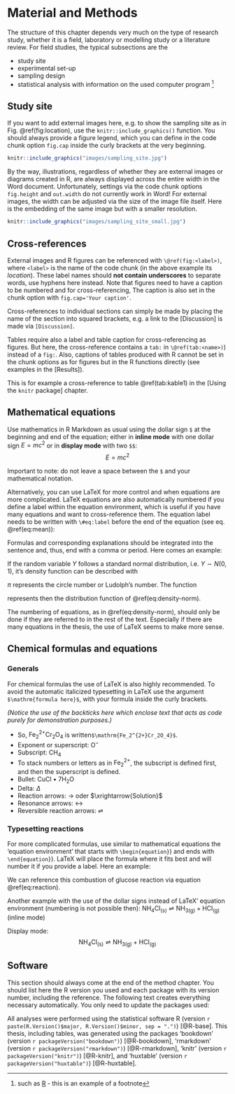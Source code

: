 # Material and Methods

The structure of this chapter depends very much on the type of research study, whether it is a field, laboratory or modelling study or a literature review. For field studies, the typical subsections are the

- study site
- experimental set-up
- sampling design
- statistical analysis with information on the used computer program ^[such as [R](https://cran.r-project.org/) - this is an example of a footnote]


## Study site

If you want to add external images here, e.g. to show the sampling site as in Fig. \@ref(fig:location), use the `knitr::include_graphics()` function. You should always provide a figure legend, which you can define in the code chunk option `fig.cap` inside the curly brackets at the very beginning.

```r
knitr::include_graphics("images/sampling_site.jpg")
```

By the way, illustrations, regardless of whether they are external images or diagrams created in R, are always displayed across the entire width in the Word document. Unfortunately, settings via the code chunk options `fig.height` and `out.width` do not currently work in Word! For external images, the width can be adjusted via the size of the image file itself. Here is the embedding of the same image but with a smaller resolution. 

```r
knitr::include_graphics("images/sampling_site_small.jpg")
```


## Cross-references

External images and R figures can be referenced with `\@ref(fig:<label>)`, where `<label>` is the name of the code chunk (in the above example its *location*). These label names should **not contain underscores** to separate words, use hyphens here instead. Note that figures need to have a caption to be numbered and for cross-referencing, The caption is also set in the chunk option with `fig.cap='Your caption'`.

Cross-references to individual sections can simply be made by placing the name of the section into squared brackets, e.g. a link to the [Discussion] is made via `[Discussion]`.

Tables require also a label and table caption for cross-referencing as figures. But here, the cross-reference contains a `tab:` in `\@ref(tab:<name>)`) instead of a `fig:`. Also, captions of tables produced with R cannot be set in the chunk options as for figures but in the R functions directly (see examples in the [Results]).

This is for example a cross-reference to table \@ref(tab:kable1) in the [Using the `knitr` package] chapter.


## Mathematical equations

Use mathematics in R Markdown as usual using the dollar sign `$` at the beginning and end of the equation; either in **inline mode** with one dollar sign $E = mc^2$ or in **display mode** with two `$$`: $$E = mc^2$$

Important to note: do not leave a space between the `$` and your mathematical notation.

Alternatively, you can use LaTeX for more control and when equations are more complicated. LaTeX equations are also automatically numbered if you define a label within the equation environment, which is useful if you have many equations and want to cross-reference them. The equation label needs to be written with `\#eq:label` before the end of the equation (see eq. \@ref(eq:mean)):

\begin{equation}
  \bar{X} = \frac{\sum_{i=1}^n X_i}{n} 
  (\#eq:mean)
\end{equation}  

Formulas and corresponding explanations should be integrated into the sentence and, thus, end with a comma or period. Here comes an example:

If the random variable $Y$ follows a standard normal distribution, i.e. $Y \sim N(0,1)$, it's density function can be described with

\begin{equation}
  f_{Y}(y)=\varphi(y) \stackrel{\mathrm{def}}{=} \frac{1}{\sqrt{2 \pi}} \exp \left\{ -\frac{y^2}{2} \right\}, y \in \mathbb{R}.
  (\#eq:density-norm)
\end{equation}

$\pi$ represents the circle number or Ludolph's number. The function

\begin{equation}
  F_{Y}(y)=\Phi(y) \stackrel{\mathrm{def}}{=} \int_{-\infty}^y \varphi(x) \,\mathrm{d}x, \quad y \in \mathbb{R}
  (\#eq:dist-func)
\end{equation}

represents then the distribution function of \@ref(eq:density-norm).

The numbering of equations, as in \@ref(eq:density-norm), should only be done if they are referred to in the rest of the text. Especially if there are many equations in the thesis, the use of LaTeX seems to make more sense.


## Chemical formulas and equations 

### Generals

For chemical formulas the use of LaTeX is also highly recommended. To avoid the automatic italicized typesetting in LaTeX use the argument `$\mathrm{formula here}$`, with your formula inside the curly brackets.   

*(Notice the use of the backticks here which enclose text that acts as code purely for demonstration purposes.)*

- So, $\mathrm{Fe_2^{2+}Cr_2O_4}$ is written`$\mathrm{Fe_2^{2+}Cr_2O_4}$`.
- Exponent or superscript: $\mathrm{O^-}$
- Subscript: $\mathrm{CH_4}$
- To stack numbers or letters as in $\mathrm{Fe_2^{2+}}$, the subscript is defined first, and then the superscript is defined.
- Bullet: CuCl $\bullet$ $\mathrm{7H_{2}O}$
- Delta: $\Delta$
- Reaction arrows: $\longrightarrow$ oder  $\xrightarrow{Solution}$
- Resonance arrows: $\leftrightarrow$
- Reversible reaction arrows: $\rightleftharpoons$

### Typesetting reactions

For more complicated formulas, use similar to mathematical equations the 'equation environment' that starts with `\begin{equation}`) and ends with `\end{equation}`). LaTeX will place the formula where it fits best and will number it if you provide a label. Here an example: 

\begin{equation}
  \mathrm{C_6H_{12}O_6  + 6O_2} \longrightarrow \mathrm{6CO_2 + 6H_2O}
  (\#eq:reaction)
\end{equation}

We can reference this combustion of glucose reaction via equation \@ref(eq:reaction).

Another example with the use of the dollar signs instead of LaTeX' equation environment (numbering is not possible then): $\mathrm{NH_4Cl_{(s)}} \rightleftharpoons \mathrm{NH_{3(g)}+HCl_{(g)}}$ (inline mode)

Display mode: $$\mathrm{NH_4Cl_{(s)}} \rightleftharpoons \mathrm{NH_{3(g)}+HCl_{(g)}}$$



## Software

This section should always come at the end of the method chapter. You should list here the R version you used and each package with its version number, including the reference. The following text creates everything necessary automatically. You only need to update the packages used:

All analyses were performed using the statistical software R (version `r paste(R.Version()$major, R.Version()$minor, sep = ".")`) [@R-base]. This thesis, including tables, was generated using the packages 'bookdown' (version `r packageVersion("bookdown")`) [@R-bookdown], 'rmarkdown' (version `r packageVersion("rmarkdown")`) [@R-rmarkdown], 'knitr' (version `r packageVersion("knitr")`) [@R-knitr], and 'huxtable' (version `r packageVersion("huxtable")`) [@R-huxtable]. 



<!-- If you want the next chapter to start on a new page type -->
\newpage